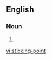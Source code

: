 ==English==

===Noun===
{{en-noun|head=[[sticking]][[-]][[point]]}}

# {{alternative form of|sticking point}}

[[vi:sticking-point]]